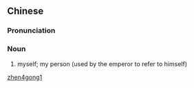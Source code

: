 ==Chinese==
{{zh-forms}}

===Pronunciation===
{{zh-pron
|m=zhèngōng
|cat=n
}}

===Noun===
{{zh-noun}}

# {{lb|zh|archaic}} myself; my person (used by the emperor to refer to himself)

[[Category:Mandarin archaic terms|zhen4gong1]]